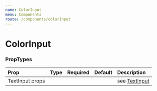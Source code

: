 ```yaml
---
name: ColorInput
menu: Components
route: /components/colorInput
---
```



# ColorInput

<Playground>
    <ColorInput value="#663399" size={Size.MEDIUM} />
</Playground>


### PropTypes

| Prop | Type | Required | Default | Description |
|:-----|:-----|:---------|:--------|:------------|
| TextInput props | | | | see [TextInput](/components/textInput) |
